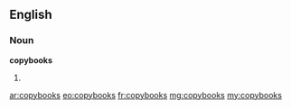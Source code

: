 ==English==

===Noun===
'''copybooks'''

# {{plural of|copybook}}

[[ar:copybooks]]
[[eo:copybooks]]
[[fr:copybooks]]
[[mg:copybooks]]
[[my:copybooks]]
